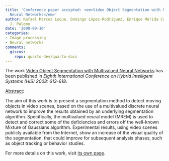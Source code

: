 ```yaml
---
title: 'Conference paper accepted: <em>Video Object Segmentation with Multivalued
  Neural Networks</em>'
author: Rafael Marcos Luque, Domingo López-Rodríguez, Enrique Mérida Casermeiro, Esteban
  J. Palomo
date: '2008-09-10'
categories:
- Image processing
- Neural networks
comments:
  giscus:
    repo: quarto-dev/quarto-docs
---
```


The work <u>Video Object Segmentation with Multivalued Neural Networks</u> has been published in <em>Eighth International Conference on Hybrid Intelligent Systems (HIS) 2008: 613-618</em>.

<u>Abstract</u>:



The aim of this work is to present a segmentation method to detect moving objects in video scenes, based on the use of a multivalued discrete neural network to improve the results obtained by an underlying segmentation algorithm. Specifically, the multivalued neural model (MREM) is used to detect and correct some of the deficiencies and errors off the well-known Mixture of Gaussians algorithm. Experimental results, using video scenes publicly available from the Internet, show an increase of the visual quality of the segmentation, that could improve for subsequent analysis phases, such as object tracking or behavior studies.




For more details on this work, visit <a href='/publications/conferences/2008-his1'>its own page</a>.
